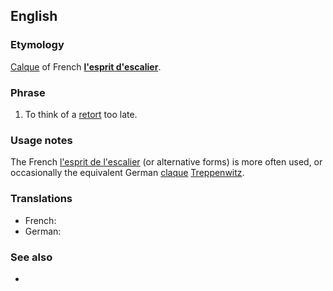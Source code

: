 ==English==

===Etymology===
[[Calque]] of French '''[[l'esprit d'escalier]]'''.

===Phrase===
{{infl|en|Idiom|head=[[staircase]] [[wit]]}}

# {{rare|idiom}} To think of a [[retort]] too late.

===Usage notes===
The French [[l'esprit de l'escalier]] (or alternative forms) is more often used, or occasionally the equivalent German [[claque]] [[Treppenwitz]].

===Translations===
{{trans-top|to think of a retort too late}}
* French: {{t|fr|l'esprit de l'escalier}}
* German: {{t|de|Treppenwitz}}
{{trans-bottom}}

===See also===
*{{projectlinks|wikipedia}}